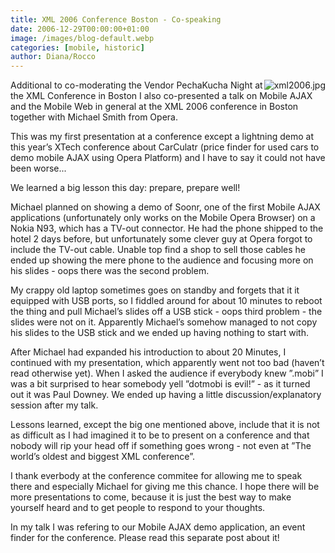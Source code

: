 ```yaml
---
title: XML 2006 Conference Boston - Co-speaking
date: 2006-12-29T00:00:00+01:00
image: /images/blog-default.webp
categories: [mobile, historic]
author: Diana/Rocco
---
```


<div class="entry-content">
<img id="image70" style="float: right" src="http://pavingways.com/wp-content/uploads/xml2006.jpg" alt="xml2006.jpg" />Additional to co-moderating the Vendor PechaKucha Night at the XML Conference in Boston I also co-presented a talk on Mobile AJAX and the Mobile Web in general at the XML 2006 conference in Boston together with  Michael Smith from Opera.



This was my first presentation at a conference except a lightning demo at this year’s XTech conference about CarCulatr (price finder for used cars to demo mobile AJAX using Opera Platform) and I have to say it could not have been worse...

 We learned a big lesson this day: prepare, prepare well!

Michael planned on showing a demo of Soonr, one of the first Mobile AJAX applications (unfortunately only works on the Mobile Opera Browser) on a Nokia N93, which has a TV-out connector. He had the phone shipped to the hotel 2 days before, but unfortunately some clever guy at Opera forgot to include the TV-out cable. Unable top find a shop to sell those cables he ended up showing the mere phone to the audience and focusing more on his slides - oops there was the second problem.



My crappy old laptop sometimes goes on standby and forgets that it it equipped with USB ports, so I fiddled around for about 10 minutes to reboot the thing and pull Michael’s slides off a USB stick - oops third problem - the slides were not on it. Apparently Michael’s somehow managed to not copy his slides to the USB stick and we ended up having nothing to start with.



After Michael had expanded his introduction to about 20 Minutes, I continued with my presentation, which apparently went not too bad (haven’t read otherwise yet). When I asked the audience if everybody knew ”.mobi” I was a bit surprised to hear somebody yell ”dotmobi is evil!” - as it turned out it was Paul Downey. We ended up having a little discussion/explanatory session after my talk.



Lessons learned, except the big one mentioned above, include that it is not as difficult as I had imagined it to be to present on a conference and that nobody will rip your head off if something goes wrong - not even at ”The world’s oldest and biggest XML conference”.



I thank everbody at the conference commitee for allowing me to speak there and especially Michael for giving me this chance. I hope there will be more presentations to come, because it is just the best way to make yourself heard and to get people to respond to your thoughts.



In my talk I was refering to our Mobile AJAX demo application, an event finder for the conference. Please read this separate post about it!

<img src="http://static.flickr.com/141/317404072_4289f283f4_d.jpg" border="0" alt="" />
</div>

